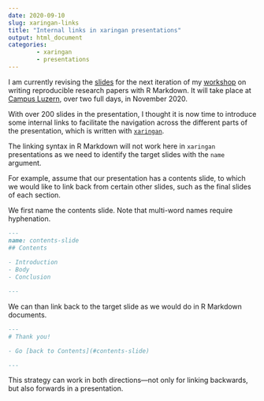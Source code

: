 ---
date: 2020-09-10
slug: xaringan-links
title: "Internal links in xaringan presentations"
output: html_document
categories:
        - xaringan
        - presentations
---

I am currently revising the <a href="https://resulumit.com/teaching/rmd_workshop.html" target="_blank"> slides</a> for the next iteration of my [workshop](ttps://resulumit.com/blog/rmd-workshop.html) on  writing reproducible research papers with R Markdown. It will take place at <a href="https://www.campus-luzern.ch/" target="_blank">Campus Luzern</a>, over two full days, in November 2020.

With over 200 slides in the presentation, I thought it is now time to introduce some internal links to facilitate the navigation across the different parts of the presentation, which is written with <a href="https://github.com/yihui/xaringan" target="_blank">`xaringan`</a>.

The linking syntax in R Markdown will not work here in `xaringan` presentations as we need to identify the target slides with the `name` argument. 

For example, assume that our presentation has a contents slide, to which we would like to link back from certain other slides, such as the final slides of each section.

We first name the contents slide. Note that multi-word names require hyphenation.

```md
---
name: contents-slide
## Contents
        
- Introduction
- Body
- Conclusion

---
```

We can than link back to the target slide as we would do in R Markdown documents.

```md
---
# Thank you!

- Go [back to Contents](#contents-slide)

---
```

This strategy can work in both directions---not only for linking backwards, but also forwards in a presentation.